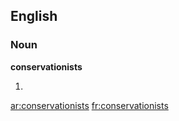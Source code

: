 ==English==

===Noun===
'''conservationists'''

# {{plural of|[[conservationist]]}}

[[ar:conservationists]]
[[fr:conservationists]]